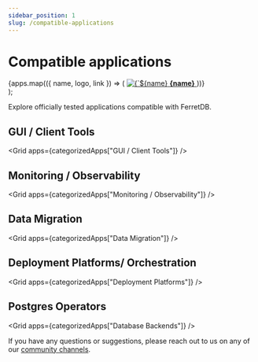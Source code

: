 ```yaml
---
sidebar_position: 1
slug: /compatible-applications
---
```


# Compatible applications


<!-- markdownlint-disable MD033 -->


  <div style={{ maxWidth: '800px', margin: '0 auto' }}>
    <div
      style={{
        display: 'grid',
        gridTemplateColumns: 'repeat(auto-fit, minmax(160px, 1fr))',
        gap: '1.5rem',
        marginTop: '1rem',
        justifyContent: 'center',
      }}
    >
      {apps.map(({ name, logo, link }) => (
        <a
          key={name}
          href={link}
          target="_blank"
          rel="noopener noreferrer"
          className="card"
          style={{
            maxWidth: '160px',
            maxHeight: '160px',
            padding: '1rem',
            textAlign: 'center',
            textDecoration: 'none',
            display: 'flex',
            flexDirection: 'column',
            alignItems: 'center',
            height: '100%',
          }}
        >
          <img
            src={logo}
            alt={`${name} logo`}
            style={{ width: '40px', height: '40px', marginBottom: '1rem' }}
          />
          <b>{name}</b>
        </a>
      ))}
    </div>
  </div>
);

Explore officially tested applications compatible with FerretDB.

<div style={{ marginTop: '3rem' }} />

## GUI / Client Tools

<Grid apps={categorizedApps["GUI / Client Tools"]} />

## Monitoring / Observability

<Grid apps={categorizedApps["Monitoring / Observability"]} />

## Data Migration

<Grid apps={categorizedApps["Data Migration"]} />

## Deployment Platforms/ Orchestration

<Grid apps={categorizedApps["Deployment Platforms"]} />

## Postgres Operators

<Grid apps={categorizedApps["Database Backends"]} />

If you have any questions or suggestions, please reach out to us on any of our [community channels](../introduction.md#community).

<!-- markdownlint-enable MD033 -->
